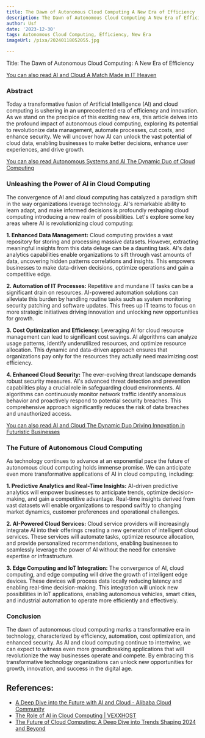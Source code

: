```yaml
---
title: The Dawn of Autonomous Cloud Computing A New Era of Efficiency
description: The Dawn of Autonomous Cloud Computing A New Era of Efficiency
author: Usf
date: '2023-12-30'
tags: Autonomous Cloud Computing, Efficiency, New Era
imageUrl: /pixa/20240118052055.jpg

---
```

Title: The Dawn  of Autonomous Cloud Computing: A New Era of Efficiency

[You can also read AI  and Cloud A Match Made in IT Heaven](AI%20and%20Cloud%20A%20Match%20Made%20in%20IT%20Heaven)


### Abstract
Today a transformative fusion of Artificial Intelligence (AI) and cloud computing  is  ushering in an unprecedented era of efficiency and  innovation. As we stand on the precipice of  this exciting new era,  this article  delves into the profound impact of autonomous cloud computing, exploring its potential  to revolutionize data management, automate processes, cut costs, and  enhance security. We will uncover how AI can unlock the vast potential of cloud data, enabling businesses to make better decisions, enhance user experiences, and drive  growth.

[You can also read Autonomous Systems and AI The Dynamic Duo of Cloud Computing](Autonomous%20Systems%20and%20AI%20The%20Dynamic%20Duo%20of%20Cloud%20Computing)


### Unleashing the Power of AI in Cloud Computing
The convergence of AI and cloud  computing has catalyzed a paradigm shift in the way organizations leverage technology. AI's remarkable ability to learn adapt, and make informed decisions is  profoundly reshaping cloud computing  introducing a new realm of possibilities. Let's explore some key areas where AI is revolutionizing cloud computing:

**1. Enhanced Data Management:**
Cloud computing provides a vast repository for storing and processing massive datasets.  However,  extracting meaningful  insights from this data deluge can be a daunting task. AI's data analytics capabilities enable organizations to sift through vast amounts of data, uncovering hidden patterns  correlations and insights. This empowers businesses to make data-driven decisions, optimize operations and gain a competitive edge.

**2. Automation of IT Processes:**
Repetitive and mundane IT tasks  can be a  significant drain on resources. AI-powered  automation  solutions can alleviate this burden by handling routine tasks such as  system monitoring security patching and software updates. This frees up IT teams to focus on more  strategic initiatives driving innovation and unlocking new opportunities for growth.

**3. Cost Optimization and Efficiency:**
Leveraging AI for cloud resource management can  lead  to significant cost savings. AI algorithms can  analyze usage patterns, identify underutilized resources,  and  optimize resource allocation. This dynamic and data-driven approach ensures that organizations pay only for the resources they actually need maximizing cost efficiency.

**4. Enhanced Cloud Security:**
The ever-evolving threat landscape demands robust security measures. AI's  advanced threat detection and prevention capabilities play  a crucial role in  safeguarding cloud environments. AI algorithms can continuously monitor network traffic identify anomalous behavior and proactively respond to potential security breaches. This comprehensive approach  significantly reduces the risk of data  breaches and unauthorized access.

[You can also read AI and  Cloud The  Dynamic Duo Driving Innovation in Futuristic Businesses](AI%20and%20Cloud%20The%20Dynamic%20Duo%20Driving%20Innovation%20in%20Futuristic%20Businesses)


### The  Future of Autonomous Cloud Computing
As technology continues to advance at an exponential pace the  future of autonomous cloud computing holds immense promise. We can  anticipate even more transformative applications of AI in  cloud computing, including:

**1. Predictive Analytics and Real-Time Insights:**
AI-driven predictive analytics will empower businesses to  anticipate trends, optimize decision-making, and gain a competitive advantage. Real-time insights derived from vast datasets will enable  organizations to  respond swiftly  to changing  market dynamics, customer preferences and  operational challenges.

**2. AI-Powered Cloud Services:**
Cloud service providers will increasingly  integrate AI into their offerings creating  a new generation  of intelligent cloud services. These services will automate tasks,  optimize resource allocation, and provide personalized recommendations, enabling businesses to seamlessly  leverage the power of AI  without  the need for extensive expertise or  infrastructure.

**3. Edge Computing and IoT Integration:**
The convergence of AI, cloud computing,  and edge computing will drive the growth of intelligent edge devices.  These devices will process data locally reducing latency and enabling real-time decision-making. This integration will unlock new possibilities in IoT applications, enabling autonomous vehicles, smart cities, and industrial automation to operate more efficiently and  effectively.

###  Conclusion
The  dawn of autonomous cloud computing marks a transformative era  in technology, characterized by efficiency, automation, cost optimization, and enhanced security. As AI and cloud computing continue to intertwine, we can expect to witness even  more  groundbreaking applications that will revolutionize the way businesses operate and compete.  By embracing this transformative technology organizations can unlock new opportunities for  growth, innovation, and  success in the digital age.

## References:
- [A Deep Dive into the Future with AI and Cloud - Alibaba Cloud Community](https://www.alibabacloud.com/blog/a-deep-dive-into-the-future-with-ai-and-cloud_595760)
- [The Role of AI in Cloud Computing | VEXXHOST](https://vexxhost.com/blog/artificial-intelligence-cloud-computing/)
- [The Future of Cloud Computing: A Deep Dive into Trends Shaping 2024 and Beyond](https://www.linkedin.com/pulse/future-cloud-computing-deep-dive-trends-shaping-2024-beyond-fvujf)
